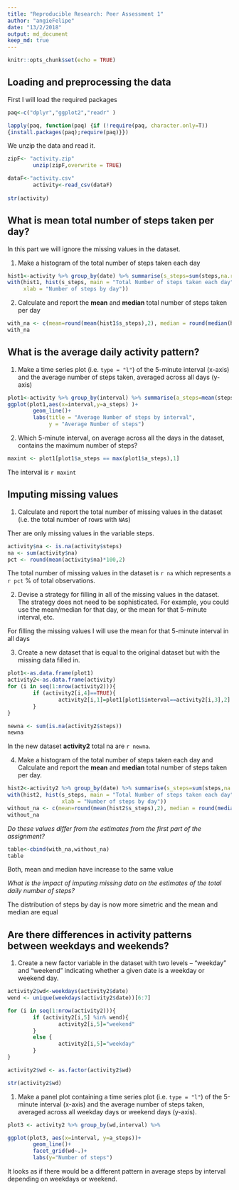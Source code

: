 ```yaml
---
title: "Reproducible Research: Peer Assessment 1"
author: "angieFelipe"
date: "13/2/2018"
output: md_document
keep_md: true
---
```


```r
knitr::opts_chunk$set(echo = TRUE)

```



## Loading and preprocessing the data

First I will load the required packages
```r
paq<-c("dplyr","ggplot2","readr" )

lapply(paq, function(paq) {if (!require(paq, character.only=T)) 
{install.packages(paq);require(paq)}}) 
```




We unzip the data and read it. 

```r
zipF<- "activity.zip"
        unzip(zipF,overwrite = TRUE)

dataF<-"activity.csv"
        activity<-read_csv(dataF)
        
str(activity)                
```


## What is mean total number of steps taken per day?

In this part we will ignore the missing values in the dataset.

1. Make a histogram of the total number of steps taken each day

```r

hist1<-activity %>% group_by(date) %>% summarise(s_steps=sum(steps,na.rm=T))
with(hist1, hist(s_steps, main = "Total Number of steps taken each day",
     xlab = "Number of steps by day"))

```




2. Calculate and report the **mean** and **median** total number of steps taken per day

```r
with_na <- c(mean=round(mean(hist1$s_steps),2), median = round(median(hist1$s_steps),2))
with_na

```




## What is the average daily activity pattern?

1. Make a time series plot (i.e. `type = "l"`) of the 5-minute interval (x-axis) and the average number of steps taken, averaged across all days (y-axis)

```r
plot1<-activity %>% group_by(interval) %>% summarise(a_steps=mean(steps,na.rm=T))
ggplot(plot1,aes(x=interval,y=a_steps) )+
        geom_line()+
        labs(title = "Average Number of steps by interval",
             y = "Average Number of steps")
```


2. Which 5-minute interval, on average across all the days in the dataset, contains the maximum number of steps?

```r
maxint <- plot1[plot1$a_steps == max(plot1$a_steps),1]
```

The interval is `r maxint`

## Imputing missing values

1. Calculate and report the total number of missing values in the dataset (i.e. the total number of rows with `NA`s)

Ther are only missing values in the variable steps.

```r
activity$na <- is.na(activity$steps)
na <- sum(activity$na)
pct <- round(mean(activity$na)*100,2)
```

The total number of missing values in the dataset is `r na` which represents a
 `r pct` % of total observations.

2. Devise a strategy for filling in all of the missing values in the dataset. The strategy does not need to be sophisticated. For example, you could use the mean/median for that day, or the mean for that 5-minute interval, etc.

For filling the missing values I will use the mean for that 5-minute interval in all days

3. Create a new dataset that is equal to the original dataset but with the missing data filled in.
```r

plot1<-as.data.frame(plot1)
activity2<-as.data.frame(activity)
for (i in seq(1:nrow(activity2))){
        if (activity2[i,4]==TRUE){
                activity2[i,1]=plot1[plot1$interval==activity2[i,3],2]
        }
}

newna <- sum(is.na(activity2$steps))
newna
```

In the new dataset **activity2** total na are `r newna`.

4. Make a histogram of the total number of steps taken each day and Calculate and report the **mean** and **median** total number of steps taken per day. 
```r
hist2<-activity2 %>% group_by(date) %>% summarise(s_steps=sum(steps,na.rm=T))
with(hist2, hist(s_steps, main = "Total Number of steps taken each day",
                 xlab = "Number of steps by day"))
without_na <- c(mean=round(mean(hist2$s_steps),2), median = round(median(hist2$s_steps),2))
without_na
```



*Do these values differ from the estimates from the first part of the assignment? *

```r
table<-cbind(with_na,without_na)
table

```
 Both, mean and median have increase to the same value 
 
*What is the impact of imputing missing data on the estimates of the total daily number of steps?*

The distribution of steps by day is now more simetric and the mean and median are equal 

## Are there differences in activity patterns between weekdays and weekends?

1. Create a new factor variable in the dataset with two levels -- "weekday" and "weekend" indicating whether a given date is a weekday or weekend day.
```r
activity2$wd<-weekdays(activity2$date)
wend <- unique(weekdays(activity2$date))[6:7]

for (i in seq(1:nrow(activity2))){
        if (activity2[i,5] %in% wend){
                activity2[i,5]="weekend"
        }
        else {
                activity2[i,5]="weekday"    
        }
}

activity2$wd <- as.factor(activity2$wd)

str(activity2$wd)
```

1. Make a panel plot containing a time series plot (i.e. `type = "l"`) of the 5-minute interval (x-axis) and the average number of steps taken, averaged across all weekday days or weekend days (y-axis).

```r
plot3 <- activity2 %>% group_by(wd,interval) %>%                         summarise(a_steps=mean(steps,na.rm=T))

ggplot(plot3, aes(x=interval, y=a_steps))+
        geom_line()+
        facet_grid(wd~.)+
        labs(y="Number of steps")
```

It looks as if there would be a different pattern in average steps by interval depending on weekdays or weekend.
